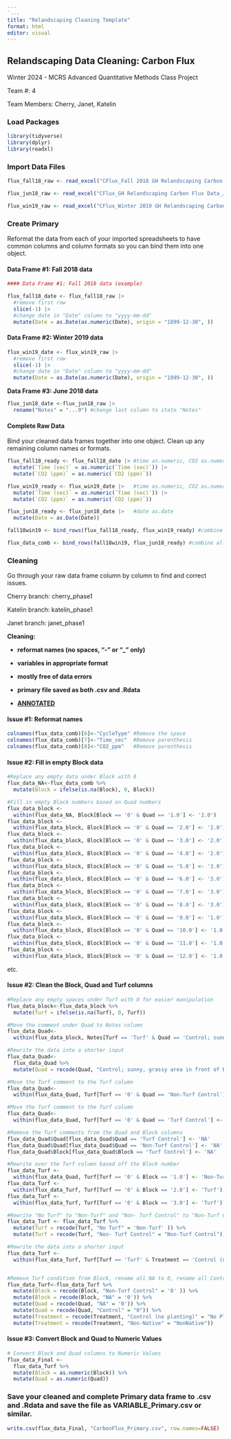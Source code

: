 ---
`---
title: "Relandscaping Cleaning Template"
format: html
editor: visual
---

## Relandscaping Data Cleaning: Carbon Flux

Winter 2024 - MCRS Advanced Quantitative Methods Class Project

Team #: 4

Team Members: Cherry, Janet, Katelin

### Load Packages

```{r}
library(tidyverse)
library(dplyr)
library(readxl)
```

### Import Data Files

```{r}
flux_fall18_raw <- read_excel("CFlux_Fall 2018 GH Relandscaping Carbon Flux Data.xlsx")

flux_jun18_raw <- read_excel("CFlux_GH Relandscaping Carbon Flux Data_Jun2018.xlsx")

flux_win19_raw <- read_excel("CFlux_Winter 2019 GH Relandscaping Carbon Flux Data.xlsx") 


```

### Create Primary

Reformat the data from each of your imported spreadsheets to have common columns and column formats so you can bind them into one object.

#### Data Frame #1: Fall 2018 data

```{r}
#### Data Frame #1: Fall 2018 data (example)

flux_fall18_date <- flux_fall18_raw |>
  #remove first row
  slice(-1) |>
  #change date in "Date" column to "yyyy-mm-dd"
  mutate(Date = as.Date(as.numeric(Date), origin = "1899-12-30", ))

```

#### Data Frame #2: Winter 2019 data

```{r}
flux_win19_date <- flux_win19_raw |>
  #remove first row
  slice(-1) |>
  #change date in "Date" column to "yyyy-mm-dd"
  mutate(Date = as.Date(as.numeric(Date), origin = "1899-12-30", ))
```

**Data Frame #3: June 2018 data**

```{r}
flux_jun18_date <-flux_jun18_raw |>
  rename("Notes" = "...9") #change last column to state "Notes"

```

#### Complete Raw Data

Bind your cleaned data frames together into one object. Clean up any remaining column names or formats.

```{r}
flux_fall18_ready <- flux_fall18_date |> #time as.numeric, CO2 as.numeric
  mutate(`Time (sec)` = as.numeric(`Time (sec)`)) |>
  mutate(`CO2 (ppm)` = as.numeric(`CO2 (ppm)`))

flux_win19_ready <- flux_win19_date |>   #time as.numeric, CO2 as.numeric
  mutate(`Time (sec)` = as.numeric(`Time (sec)`)) |>
  mutate(`CO2 (ppm)` = as.numeric(`CO2 (ppm)`))

flux_jun18_ready <- flux_jun18_date |>   #date as.date
  mutate(Date = as.Date(Date))

fall18win19 <- bind_rows(flux_fall18_ready, flux_win19_ready) #combine datasets

flux_data_comb <- bind_rows(fall18win19, flux_jun18_ready) #combine all datasets
```

### Cleaning

Go through your raw data frame column by column to find and correct issues.

Cherry branch: cherry_phase1

Katelin branch: katelin_phase1

Janet branch: janet_phase1

**Cleaning:**

-   **reformat names (no spaces, "-" or "\_" only)**

-   **variables in appropriate format**

-   **mostly free of data errors**

-   **primary file saved as both .csv and .Rdata**

-   [**ANNOTATED**]{.underline}

#### Issue #1: Reformat names

```{r}
colnames(flux_data_comb)[6]<-"CycleType" #Remove the space
colnames(flux_data_comb)[7]<-"Time_sec"  #Remove parenthesis
colnames(flux_data_comb)[8]<-"CO2_ppm"   #Remove parenthesis
```

#### Issue #2: Fill in empty Block data

```{r}
#Replace any empty data under Block with 0
flux_data_NA<-flux_data_comb %>%
  mutate(Block = ifelse(is.na(Block), 0, Block))

#Fill in empty Block numbers based on Quad numbers
flux_data_block <- 
  within(flux_data_NA, Block[Block == '0' & Quad == '1.0'] <- '2.0') 
flux_data_block <- 
  within(flux_data_block, Block[Block == '0' & Quad == '2.0'] <- '2.0')
flux_data_block <- 
  within(flux_data_block, Block[Block == '0' & Quad == '3.0'] <- '2.0')
flux_data_block <- 
  within(flux_data_block, Block[Block == '0' & Quad == '4.0'] <- '2.0')
flux_data_block <- 
  within(flux_data_block, Block[Block == '0' & Quad == '5.0'] <- '3.0')
flux_data_block <- 
  within(flux_data_block, Block[Block == '0' & Quad == '6.0'] <- '3.0')
flux_data_block <- 
  within(flux_data_block, Block[Block == '0' & Quad == '7.0'] <- '3.0')
flux_data_block <- 
  within(flux_data_block, Block[Block == '0' & Quad == '8.0'] <- '3.0')
flux_data_block <- 
  within(flux_data_block, Block[Block == '0' & Quad == '9.0'] <- '1.0')
flux_data_block <- 
  within(flux_data_block, Block[Block == '0' & Quad == '10.0'] <- '1.0')
flux_data_block <- 
  within(flux_data_block, Block[Block == '0' & Quad == '11.0'] <- '1.0')
flux_data_block <- 
  within(flux_data_block, Block[Block == '0' & Quad == '12.0'] <- '1.0')
```

etc.

#### Issue #2: Clean the Block, Quad and Turf columns

```{r}
#Replace any empty spaces under Turf with 0 for easier manipulation
flux_data_block<-flux_data_block %>%
  mutate(Turf = ifelse(is.na(Turf), 0, Turf))

#Move the comment under Quad to Notes column
flux_data_Quad<- 
  within(flux_data_block, Notes[Turf == 'Turf' & Quad == 'Control; sunny, grassy area in front of BC Cavern (next to well plate in aldrich)'] <- 'Sunny, grassy area in front of BC Cavern (next to well plate in aldrich)')

#Rewrite the data into a shorter input
flux_data_Quad<- 
  flux_data_Quad %>%
  mutate(Quad = recode(Quad, "Control; sunny, grassy area in front of BC Cavern (next to well plate in aldrich)" = 'Control' ))

#Move the Turf comment to the Turf column 
flux_data_Quad<-
  within(flux_data_Quad, Turf[Turf == '0' & Quad == 'Non-Turf Control'] <- 'Non- Turf Control') 

#Move the Turf comment to the Turf column
flux_data_Quad<-
  within(flux_data_Quad, Turf[Turf == '0' & Quad == 'Turf Control'] <- 'Turf Control') 

#Remove the Turf comments from the Quad and Block columns
flux_data_Quad$Quad[flux_data_Quad$Quad == 'Turf Control'] <- 'NA'
flux_data_Quad$Quad[flux_data_Quad$Quad == 'Non-Turf Control'] <- 'NA'
flux_data_Quad$Block[flux_data_Quad$Block == 'Turf Control'] <- 'NA'

#Rewrite over the Turf column based off the Block number
flux_data_Turf <- 
  within(flux_data_Quad, Turf[Turf == '0' & Block == '1.0'] <- 'Non-Turf')
flux_data_Turf <- 
  within(flux_data_Turf, Turf[Turf == '0' & Block == '2.0'] <- 'Turf')
flux_data_Turf <- 
  within(flux_data_Turf, Turf[Turf == '0' & Block == '3.0'] <- 'Turf')

#Rewrite "No Turf" to "Non-Turf" and "Non- Turf Control" to "Non-Turf Control"
flux_data_Turf <- flux_data_Turf %>%
  mutate(Turf = recode(Turf, "No Turf" = 'Non-Turf' )) %>%
  mutate(Turf = recode(Turf, "Non- Turf Control" = "Non-Turf Control"))

#Rewrite the data into a shorter input
flux_data_Turf <- 
  within(flux_data_Turf, Turf[Turf == 'Turf' & Treatment == 'Control (no planting)'] <- 'Turf Control')


#Remove Turf condition from Block, rename all NA to 0, rename all Control condition from Quad, rename no planting condition, remove - from NonNative
flux_data_Turf<-flux_data_Turf %>%
  mutate(Block = recode(Block, "Non-Turf Control" = '0' )) %>%
  mutate(Block = recode(Block, "NA" = '0')) %>%
  mutate(Quad = recode(Quad, "NA" = '0')) %>%
  mutate(Quad = recode(Quad, "Control" = "0")) %>%
  mutate(Treatment = recode(Treatment, "Control (no planting)" = "No Planting")) %>%
  mutate(Treatment = recode(Treatment, "Non-Native" = "NonNative")) 

```

#### Issue #3: Convert Block and Quad to Numeric Values

```{r}
# Convert Block and Quad columns to Numeric Values
flux_data_Final <-
  flux_data_Turf %>%
  mutate(Block = as.numeric(Block)) %>%
  mutate(Quad = as.numeric(Quad))
```

### Save your cleaned and complete Primary data frame to .csv and .Rdata and save the file as VARIABLE_Primary.csv or similar.

```{r}
write.csv(flux_data_Final, "CarbonFlux_Primary.csv", row.names=FALSE) 
```

